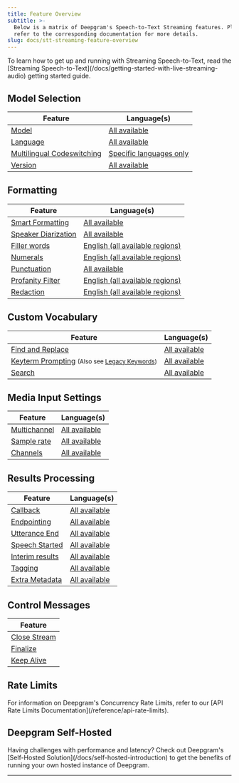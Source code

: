 ```yaml
---
title: Feature Overview
subtitle: >-
  Below is a matrix of Deepgram's Speech-to-Text Streaming features. Please
  refer to the corresponding documentation for more details.
slug: docs/stt-streaming-feature-overview
---
```



<Info>
  To learn how to get up and running with Streaming Speech-to-Text, read the [Streaming Speech-to-Text](/docs/getting-started-with-live-streaming-audio) getting started guide.
</Info>

## Model Selection

| Feature                    | Language(s)                            |
| -------------------------- | -------------------------------------- |
| [Model](/docs/model)       | [All available](/docs/models-overview) |
| [Language](/docs/language) | [All available](/docs/models-overview) |
| [Multilingual Codeswitching](/docs/multilingual-code-switching) | [Specific languages only](/docs/models-languages-overview#nova-3) |
| [Version](/docs/version)   | [All available](/docs/models-overview) |

## Formatting

| Feature                                    | Language(s)                                              |
| ------------------------------------------ | -------------------------------------------------------- |
| [Smart Formatting](/docs/smart-format)     | [All available](/docs/models-overview)                   |
| [Speaker Diarization](/docs/diarization)   | [All available](/docs/models-overview)                   |
| [Filler words](/docs/filler-words)         | [English (all available regions)](/docs/models-overview) |
| [Numerals](/docs/numerals)                 | [English (all available regions)](/docs/models-overview) |
| [Punctuation](/docs/punctuation)           | [All available](/docs/models-overview)                   |
| [Profanity Filter](/docs/profanity-filter) | [English (all available regions)](/docs/models-overview) |
| [Redaction](/docs/redaction)               | [English (all available regions)](/docs/models-overview) |

## Custom Vocabulary

| Feature                                    | Language(s)                            |
| ------------------------------------------ | -------------------------------------- |
| [Find and Replace](/docs/find-and-replace) | [All available](/docs/models-overview) |
| [Keyterm Prompting](/docs/keyterm) <small>(Also see [Legacy Keywords](/docs/keywords))</small>        | [All available](/docs/models-overview) |
| [Search](/docs/search)                     | [All available](/docs/models-overview) |

## Media Input Settings

| Feature                            | Language(s)                            |
| ---------------------------------- | -------------------------------------- |
| [Multichannel](/docs/multichannel) | [All available](/docs/models-overview) |
| [Sample rate](/docs/sample-rate)   | [All available](/docs/models-overview) |
| [Channels](/docs/channels)         | [All available](/docs/models-overview) |

## Results Processing

| Feature                                                                      | Language(s)                            |
| ---------------------------------------------------------------------------- | -------------------------------------- |
| [Callback](/docs/callback)                                                   | [All available](/docs/models-overview) |
| [Endpointing](/docs/endpointing)                                             | [All available](/docs/models-overview) |
| [Utterance End](/docs/utterance-end)                                         | [All available](/docs/models-overview) |
| [Speech Started](/docs/start-of-speech-detection)                            | [All available](/docs/models-overview) |
| [Interim results](/docs/interim-results)                                     | [All available](/docs/models-overview) |
| [Tagging](/docs/tagging)                                                     | [All available](/docs/models-overview) |
| [Extra Metadata](/docs/extra-metadata)                                       | [All available](/docs/models-overview) |

## Control Messages

| Feature                            |
| ---------------------------------- |
| [Close Stream](/docs/close-stream) |
| [Finalize](/docs/finalize)         |
| [Keep Alive](/docs/keep-alive)     |

## Rate Limits

<Info>
  For information on Deepgram's Concurrency Rate Limits, refer to our [API Rate Limits Documentation](/reference/api-rate-limits).
</Info>

## Deepgram Self-Hosted

<Info>
  Having challenges with performance and latency? Check out Deepgram's [Self-Hosted Solution](/docs/self-hosted-introduction) to get the benefits of running your own hosted instance of Deepgram.
</Info>

***
